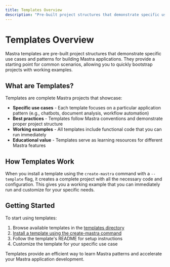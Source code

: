 ```yaml
---
title: Templates Overview
description: "Pre-built project structures that demonstrate specific use cases and patterns for building Mastra applications"
---
```


# Templates Overview

Mastra templates are pre-built project structures that demonstrate specific use cases and patterns for building Mastra applications. They provide a starting point for common scenarios, allowing you to quickly bootstrap projects with working examples.

## What are Templates?

Templates are complete Mastra projects that showcase:

- **Specific use cases** - Each template focuses on a particular application pattern (e.g., chatbots, document analysis, workflow automation)
- **Best practices** - Templates follow Mastra conventions and demonstrate proper project structure
- **Working examples** - All templates include functional code that you can run immediately
- **Educational value** - Templates serve as learning resources for different Mastra features

## How Templates Work

When you install a template using the `create-mastra` command with a `--template` flag, it creates a complete project with all the necessary code and configuration.
This gives you a working example that you can immediately run and customize for your specific needs.

## Getting Started

To start using templates:

1. Browse available templates in the [templates directory](https://mastra.ai/templates)
2. [Install a template using the create-mastra command](/docs/templates/using-templates)
3. Follow the template's README for setup instructions
4. Customize the template for your specific use case

Templates provide an efficient way to learn Mastra patterns and accelerate your Mastra application development.
